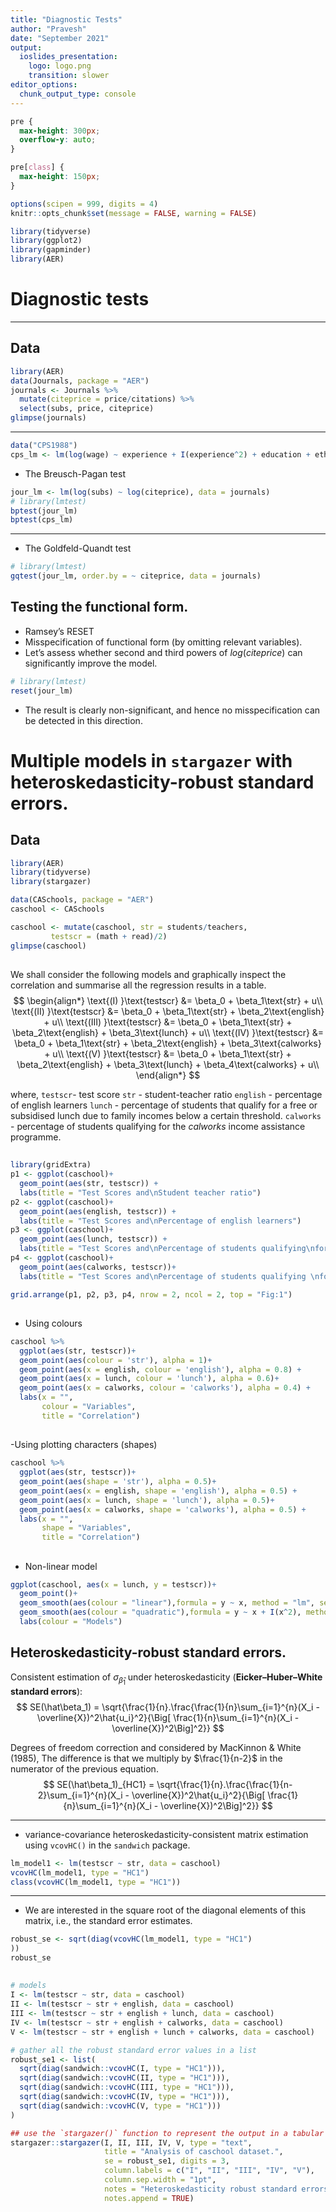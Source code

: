 ```yaml
---
title: "Diagnostic Tests"
author: "Pravesh"
date: "September 2021"
output: 
  ioslides_presentation:
    logo: logo.png
    transition: slower
editor_options: 
  chunk_output_type: console
---
```


```css
pre {
  max-height: 300px;
  overflow-y: auto;
}

pre[class] {
  max-height: 150px;
}
```

```r
options(scipen = 999, digits = 4)
knitr::opts_chunk$set(message = FALSE, warning = FALSE)

```

```r
library(tidyverse)
library(ggplot2)
library(gapminder)
library(AER)
```

# Diagnostic tests

---

## Data

```r
library(AER)
data(Journals, package = "AER")
journals <- Journals %>% 
  mutate(citeprice = price/citations) %>% 
  select(subs, price, citeprice)
glimpse(journals)
```


---

```r
data("CPS1988")
cps_lm <- lm(log(wage) ~ experience + I(experience^2) + education + ethnicity, data = CPS1988)
```


- The Breusch-Pagan test
```r
jour_lm <- lm(log(subs) ~ log(citeprice), data = journals)
# library(lmtest)
bptest(jour_lm)
bptest(cps_lm)
```

---

- The Goldfeld-Quandt test
```r
# library(lmtest)
gqtest(jour_lm, order.by = ~ citeprice, data = journals)

```


## Testing the functional form. {.smaller}

- Ramsey's RESET
- Misspecification of functional form (by omitting relevant variables).
- Let's assess whether second and third powers of $log(citeprice)$ can significantly improve the model. 
```r
# library(lmtest)
reset(jour_lm)
```

- The result is clearly non-significant, and hence no
misspecification can be detected in this direction.

# Multiple models in `stargazer` with heteroskedasticity-robust standard errors.


## Data {.smaller}
```r
library(AER)
library(tidyverse)
library(stargazer)

data(CASchools, package = "AER")
caschool <- CASchools

caschool <- mutate(caschool, str = students/teachers,
         testscr = (math + read)/2)
glimpse(caschool)
```




## {.smaller}

We shall consider the following models and graphically inspect the correlation and summarise all the regression results in a table.
$$
\begin{align*}
\text{(I)  }\text{testscr} &= \beta_0 + \beta_1\text{str} + u\\
\text{(II)  }\text{testscr} &= \beta_0 + \beta_1\text{str} + \beta_2\text{english} + u\\
\text{(III)  }\text{testscr} &= \beta_0 + \beta_1\text{str} + \beta_2\text{english} + \beta_3\text{lunch} + u\\
\text{(IV)  }\text{testscr} &= \beta_0 + \beta_1\text{str} + \beta_2\text{english} + \beta_3\text{calworks} + u\\
\text{(V)  }\text{testscr} &= \beta_0 + \beta_1\text{str} + \beta_2\text{english} + \beta_3\text{lunch} + \beta_4\text{calworks} + u\\
\end{align*}
$$

where, `testscr`- test score
`str` - student-teacher ratio
`english` - percentage of english learners
`lunch` - percentage of students that qualify for a free or subsidised lunch due to family incomes below a certain threshold.
`calworks` - percentage of students qualifying for the *calworks* income assistance programme.

## {.smaller}

```r
library(gridExtra)
p1 <- ggplot(caschool)+
  geom_point(aes(str, testscr)) +
  labs(title = "Test Scores and\nStudent teacher ratio")
p2 <- ggplot(caschool)+
  geom_point(aes(english, testscr)) +
  labs(title = "Test Scores and\nPercentage of english learners")
p3 <- ggplot(caschool)+
  geom_point(aes(lunch, testscr)) +
  labs(title = "Test Scores and\nPercentage of students qualifying\nfor free lunch")
p4 <- ggplot(caschool)+
  geom_point(aes(calworks, testscr))+
  labs(title = "Test Scores and\nPercentage of students qualifying \nfor income assistance programme")

grid.arrange(p1, p2, p3, p4, nrow = 2, ncol = 2, top = "Fig:1")

```


## {.smaller}

- Using colours

```r
caschool %>% 
  ggplot(aes(str, testscr))+
  geom_point(aes(colour = 'str'), alpha = 1)+
  geom_point(aes(x = english, colour = 'english'), alpha = 0.8) +
  geom_point(aes(x = lunch, colour = 'lunch'), alpha = 0.6)+
  geom_point(aes(x = calworks, colour = 'calworks'), alpha = 0.4) +
  labs(x = "",
       colour = "Variables",
       title = "Correlation")

```



## {.smaller}

-Using plotting characters (shapes)
```r
caschool %>% 
  ggplot(aes(str, testscr))+
  geom_point(aes(shape = 'str'), alpha = 0.5)+
  geom_point(aes(x = english, shape = 'english'), alpha = 0.5) +
  geom_point(aes(x = lunch, shape = 'lunch'), alpha = 0.5)+
  geom_point(aes(x = calworks, shape = 'calworks'), alpha = 0.5) +
  labs(x = "",
       shape = "Variables",
       title = "Correlation")

```


## {.smaller} 
- Non-linear model

```r
ggplot(caschool, aes(x = lunch, y = testscr))+
  geom_point()+
  geom_smooth(aes(colour = "linear"),formula = y ~ x, method = "lm", se =FALSE)+
  geom_smooth(aes(colour = "quadratic"),formula = y ~ x + I(x^2), method = "lm", se = FALSE)+
  labs(colour = "Models")
```



## Heteroskedasticity-robust standard errors.{.smaller}
Consistent estimation of $\sigma_{\hat\beta_1}$ under heteroskedasticity (**Eicker–Huber–White standard errors**):
$$
SE(\hat\beta_1) = \sqrt{\frac{1}{n}.\frac{\frac{1}{n}\sum_{i=1}^{n}(X_i - \overline{X})^2\hat{u_i}^2}{\Big[ \frac{1}{n}\sum_{i=1}^{n}(X_i - \overline{X})^2\Big]^2}}
$$

Degrees of freedom correction and considered by MacKinnon & White (1985), The difference is that we multiply by $\frac{1}{n-2}$ in the numerator of the previous equation.
$$
SE(\hat\beta_1)_{HC1} = \sqrt{\frac{1}{n}.\frac{\frac{1}{n-2}\sum_{i=1}^{n}(X_i - \overline{X})^2\hat{u_i}^2}{\Big[ \frac{1}{n}\sum_{i=1}^{n}(X_i - \overline{X})^2\Big]^2}}
$$


---

- variance-covariance heteroskedasticity-consistent matrix estimation using `vcovHC()` in the `sandwich` package.
```r
lm_model1 <- lm(testscr ~ str, data = caschool)
vcovHC(lm_model1, type = "HC1")
class(vcovHC(lm_model1, type = "HC1"))
```


---


- We are interested in the square root of the diagonal elements of this matrix, i.e., the standard error estimates.
```r
robust_se <- sqrt(diag(vcovHC(lm_model1, type = "HC1")
))
robust_se
```


## {.smaller}

```r
# models
I <- lm(testscr ~ str, data = caschool)
II <- lm(testscr ~ str + english, data = caschool)
III <- lm(testscr ~ str + english + lunch, data = caschool)
IV <- lm(testscr ~ str + english + calworks, data = caschool)
V <- lm(testscr ~ str + english + lunch + calworks, data = caschool)

# gather all the robust standard error values in a list
robust_se1 <- list(
  sqrt(diag(sandwich::vcovHC(I, type = "HC1"))),
  sqrt(diag(sandwich::vcovHC(II, type = "HC1"))),
  sqrt(diag(sandwich::vcovHC(III, type = "HC1"))),
  sqrt(diag(sandwich::vcovHC(IV, type = "HC1"))),
  sqrt(diag(sandwich::vcovHC(V, type = "HC1")))
)

## use the `stargazer()` function to represent the output in a tabular form
stargazer::stargazer(I, II, III, IV, V, type = "text", 
                     title = "Analysis of caschool dataset.",
                     se = robust_se1, digits = 3, 
                     column.labels = c("I", "II", "III", "IV", "V"),
                     column.sep.width = "1pt",
                     notes = "Heteroskedasticity robust standard errors are given in parentheses under coefficients.", 
                     notes.append = TRUE) 
```
